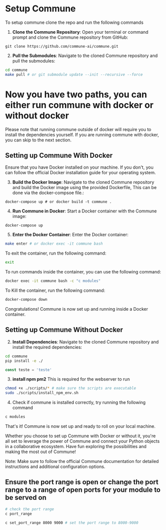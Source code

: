 # Setup Commune

To setup commune clone the repo and run the following commands

1. **Clone the Commune Repository**: Open your terminal or command prompt and clone the Commune repository from GitHub:

```
git clone https://github.com/commune-ai/commune.git
```

2. **Pull the Submodules**: Navigate to the cloned Commune repository and pull the submodules:

```bash
cd commune
make pull # or git submodule update --init --recursive --force
```

# Now you have two paths, you can either run commune with docker or without docker

Please note that running commune outside of docker will require you to install the dependencies yourself.
If you are running commune with docker, you can skip to the next section.

## Setting up Commune With Docker

Ensure that you have Docker installed on your machine. If you don't, you can follow the official Docker installation guide for your operating system.

3. **Build the Docker Image**: Navigate to the cloned Commune repository and build the Docker image using the provided Dockerfile, This can be done via the docker-compsoe file.:

```
docker-compose up # or docker build -t commune .
```

4. **Run Commune in Docker**: Start a Docker container with the Commune image:

```
docker-compose up
```

5. **Enter the Docker Container**: Enter the Docker container:

```bash
make enter # or docker exec -it commune bash
```

To exit the container, run the following command:

```bash
exit
```

To run commands inside the container, you can use the following command:

```bash
docker exec -it commune bash -c "c modules"
```

To Kill the container, run the following command:

```bash
docker-compose down
```

Congratulations! Commune is now set up and running inside a Docker container.

## Setting up Commune Without Docker

2. **Install Dependencies**: Navigate to the cloned Commune repository and install the required dependencies:

```bash
cd commune
pip install -e ./
```

```javascript
const teste = 'teste'
```

3. **install npm pm2**
   This is required for the webserver to run

```bash
chmod +x ./scripts/* # make sure the scripts are executable
sudo ./scripts/install_npm_env.sh
```

4. Check if commune is installed correctly, try running the following command

```bash
c modules
```

That's it! Commune is now set up and ready to roll on your local machine.

Whether you choose to set up Commune with Docker or without it, you're all set to leverage the power of Commune and connect your Python objects in a collaborative ecosystem. Have fun exploring the possibilities and making the most out of Commune!

Note: Make sure to follow the official Commune documentation for detailed instructions and additional configuration options.

## Ensure the port range is open or change the port range to a range of open ports for your module to be served on

```bash
# check the port range
c port_range
```

```bash
c set_port_range 8000 9000 # set the port range to 8000-9000
```